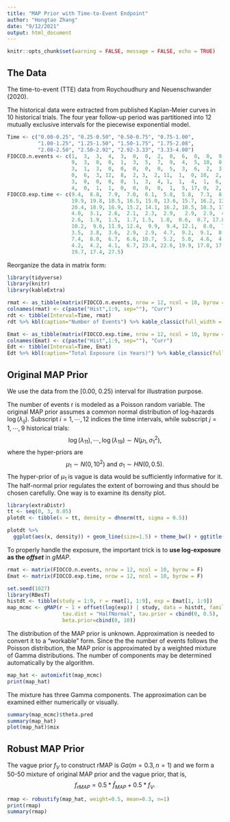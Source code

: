 ```yaml
---
title: "MAP Prior with Time-to-Event Endpoint"
author: "Hongtao Zhang"
date: "9/12/2021"
output: html_document
---
```


```r
knitr::opts_chunk$set(warning = FALSE, message = FALSE, echo = TRUE) 
```

## The Data

The time-to-event (TTE) data from Roychoudhury and Neuenschwander (2020). 

The historical data were extracted from published Kaplan-Meier curves in 10 historical trials. The four year follow-up period was partitioned into 12 mutually exclusive intervals for the piecewise exponential model. 

```r
Time <- c("0.00-0.25", "0.25-0.50", "0.50-0.75", "0.75-1.00",
          "1.00-1.25", "1.25-1.50", "1.50-1.75", "1.75-2.08",
          "2.08-2.50", "2.50-2.92", "2.92-3.33", "3.33-4.00")
FIOCCO.n.events <- c(1,  3,  3,  4,  3,  0,  0,  2,  0,  6,  0,  0,  9,  1,  0, 10,  6,  6,  5,  9,
                     9,  3,  0,  0,  1,  3,  5,  7,  9,  4,  5, 10,  0,  0,  3,  7,  1,  2,  2,  4, 
                     3,  1,  3,  0,  0,  0,  0,  0,  5,  3,  6,  2,  3,  3,  0,  2,  1,  1,  1,  0, 
                     0,  6,  3, 12,  8,  2, 3,  2, 11,  1,  0, 10,  2,  2,  5,  3,  3,  3,  2,  3, 
                     3,  0,  0,  0,  0,  1,  3,  4, 1,  1,  4,  1,  6,  0,  0,  0,  2,  0,  3,  1, 
                     4,  0,  1,  1,  0,  0,  0,  0,  1,  5, 17, 0,  2,  7,  8,  4,  0,  6,  2,  0)
FIOCCO.exp.time <- c(9.4,  8.8,  7.9,  7.0,  6.1,  5.8,  5.8,  7.3,  8.8,  7.6,  6.2, 10.0, 21.1, 
                     19.9, 19.8, 18.5, 16.5, 15.0, 13.6, 15.7, 16.2, 13.6, 12.5, 20.1, 21.9, 21.4, 
                     20.4, 18.9, 16.9, 15.2, 14.1, 16.2, 18.5, 18.3, 17.0, 24.5,  5.6,  5.2,  4.8, 
                     4.0,  3.1,  2.6,  2.1,  2.3,  2.9,   2.9,  2.9,  4.7,  6.4,  5.4,  4.2,  3.2, 
                     2.6,  1.9,  1.5,  1.7, 1.5,  1.0,  0.6,  0.7, 17.8, 17.0, 15.9, 14.0, 11.5, 
                     10.2,  9.6, 11.9, 12.4,  9.9,  9.4, 12.1,  8.0,  7.5,  6.6,  5.6,  4.9,  4.1, 
                     3.5,  3.8,  3.6,  2.9,  2.9,  4.7,  9.2,  9.1,  8.6,  7.8,  7.1,  6.9,  6.2,  
                     7.4,  8.0,  6.7,  6.6, 10.7,  5.2,  5.0,  4.6,  4.1,  3.5,  3.0,  2.9,  3.5, 
                     4.2,  4.2,  4.1,  6.7, 23.4, 22.6, 19.9, 17.8, 17.5, 16.4, 14.5, 17.2, 21.0, 
                     19.7, 17.4, 27.5)
```

Reorganize the data in matrix form: 
```r
library(tidyverse)
library(knitr)
library(kableExtra)

rmat <- as_tibble(matrix(FIOCCO.n.events, nrow = 12, ncol = 10, byrow = F), .name_repair = "minimal")
colnames(rmat) <- c(paste("Hist",1:9, sep=""), "Curr")
rdt <- tibble(Interval=Time, rmat)
rdt %>% kbl(caption="Number of Events") %>% kable_classic(full_width = F, html_font = "Cambria")

Emat <- as_tibble(matrix(FIOCCO.exp.time, nrow = 12, ncol = 10, byrow = F), .name_repair = "minimal")
colnames(Emat) <- c(paste("Hist",1:9, sep=""), "Curr")
Edt <- tibble(Interval=Time, Emat)
Edt %>% kbl(caption="Total Exposure (in Years)") %>% kable_classic(full_width = F, html_font = "Cambria")
```

## Original MAP Prior
We use the data from the [0.00, 0.25) interval for illustration purpose. 

The number of events r is modeled as a Poisson random variable. The original MAP prior assumes a common normal distribution of log-hazards $\log(\lambda_{ij})$. Subscript $i=1,\cdots,12$ indices the time intervals, while subscript $j=1,\cdots,9$ historical trials: 
$$
\log(\lambda_{11}), \cdots, \log(\lambda_{19}) \sim N(\mu_1, \sigma^2_1), 
$$
where the hyper-priors are
$$
\mu_1 \sim N(0, 10^2) \mbox{ and } \sigma_1 \sim HN(0, 0.5).
$$
The hyper-prior of $\mu_1$ is vague is data would be sufficiently informative for it. The half-normal prior regulates the extent of borrowing and thus should be chosen carefully. One way is to examine its density plot. 
```r
library(extraDistr)
tt <- seq(0, 3, 0.05)
plotdt <- tibble(x = tt, density = dhnorm(tt, sigma = 0.5))

plotdt %>% 
  ggplot(aes(x, density)) + geom_line(size=1.5) + theme_bw() + ggtitle("Density Plot of Half-Normal Prior")
```

To properly handle the exposure, the important trick is to **use log-exposure as the *offset*** in *gMAP*. 
```r
rmat <- matrix(FIOCCO.n.events, nrow = 12, ncol = 10, byrow = F)
Emat <- matrix(FIOCCO.exp.time, nrow = 12, ncol = 10, byrow = F)

set.seed(1027)
library(RBesT)
histdt <- tibble(study = 1:9, r = rmat[1, 1:9], exp = Emat[1, 1:9])
map_mcmc <- gMAP(r ~ 1 + offset(log(exp)) | study, data = histdt, family = poisson,
                  tau.dist = "HalfNormal", tau.prior = cbind(0, 0.5),
                  beta.prior=cbind(0, 10))
```

The distribution of the MAP prior is unknown. Approximation is needed to convert it to a "workable" form. Since the the number of events follows the Poisson distribution, the MAP prior is approximated by a weighted mixture of Gamma distributions. The number of components may be determined automatically by the algorithm. 
```r
map_hat <- automixfit(map_mcmc)
print(map_hat)
```

The mixture has three Gamma components. The approximation can be examined either numerically or visually. 
```r
summary(map_mcmc)$theta.pred
summary(map_hat)
plot(map_hat)$mix
```

## Robust MAP Prior

The vague prior $f_V$ to construct rMAP is $Ga(m=0.3, n=1)$ and we form a 50-50 mixture of original MAP prior and the vague prior, that is, 
$$
f_{rMAP} = 0.5*\hat{f}_{MAP} + 0.5*f_V.
$$
```r
rmap <- robustify(map_hat, weight=0.5, mean=0.3, n=1)
print(rmap)
summary(rmap)
```